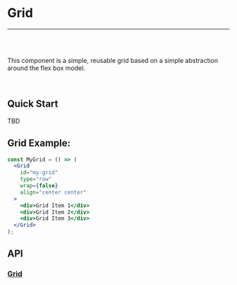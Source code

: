 

<Meta title="Documentation|Components/Grid" />

# Grid

---
<br />
<Story id="examples-components-grid--basic-grid" />
<br />

This component is a simple, reusable grid based on a simple abstraction around the flex box model.

<br />

## Quick Start

TBD

## Grid Example:

```jsx
const MyGrid = () => (
  <Grid
    id="my-grid"
    type="row"
    wrap={false}
    align="center center"
  >
    <div>Grid Item 1</div>
    <div>Grid Item 2</div>
    <div>Grid Item 3</div>
  </Grid>
);
```

## API
### [Grid](https://github.com/tapcartinc/tapcart-dashboard-components/blob/master/lib/components/Grid)
<Props of={Grid} />


